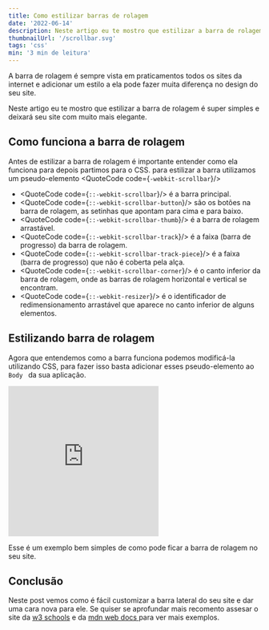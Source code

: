 ```yaml
---
title: Como estilizar barras de rolagem
date: '2022-06-14'
description: Neste artigo eu te mostro que estilizar a barra de rolagem é super simples e deixará seu site muito mais elegante. 
thumbnailUrl: '/scrollbar.svg'
tags: 'css'
min: '3 min de leitura'
---
```


A barra de rolagem é sempre vista em praticamentos todos os sites da internet e adicionar um estilo a ela pode fazer muita diferença no design do seu site.

Neste artigo eu te mostro que estilizar a barra de rolagem é super simples e deixará seu site com muito mais elegante. 

## Como funciona a barra de rolagem
Antes de estilizar a barra de rolagem é importante entender como ela funciona para depois partimos para o CSS.
para estilizar a barra utilizamos um pseudo-elemento <QuoteCode code={`-webkit-scrollbar`}/>

-   <QuoteCode code={`::-webkit-scrollbar`}/>  é a barra principal.
-   <QuoteCode code={`::-webkit-scrollbar-button`}/>  são os botões na barra de rolagem, as setinhas que apontam para cima e para baixo.
-   <QuoteCode code={`::-webkit-scrollbar-thumb`}/>  é a barra de rolagem arrastável.
-   <QuoteCode code={`::-webkit-scrollbar-track`}/>  é a faixa (barra de progresso) da barra de rolagem.
-   <QuoteCode code={`::-webkit-scrollbar-track-piece`}/>  é a faixa (barra de progresso) que não é coberta pela alça.
-   <QuoteCode code={`::-webkit-scrollbar-corner`}/>  é o canto inferior da barra de rolagem, onde as barras de rolagem horizontal e vertical se encontram.
-   <QuoteCode code={`::-webkit-resizer`}/>  é o identificador de redimensionamento arrastável que aparece no canto inferior de alguns elementos.

## Estilizando barra de rolagem
Agora que entendemos como a barra funciona podemos modificá-la utilizando CSS, para fazer isso basta adicionar esses pseudo-elemento ao `Body ` da sua aplicação.

<iframe height="300" style={{width: '100%'}} scrolling="no" title="Barra de rolagem" src="https://codepen.io/FelipeFerreira_ss/embed/rNJQNqo?default-tab=html%2Cresult" frameborder="no" loading="lazy" allowtransparency="true" allowfullscreen="true">
  See the Pen <a href="https://codepen.io/FelipeFerreira_ss/pen/rNJQNqo">
  Barra de rolagem</a> by Felipe ferreira Silva (<a href="https://codepen.io/FelipeFerreira_ss">@FelipeFerreira_ss</a>)
  on <a href="https://codepen.io">CodePen</a>.
</iframe>

Esse é um exemplo bem simples de como pode ficar a barra de rolagem no seu site.

## Conclusão

Neste post vemos como é fácil customizar a barra lateral do seu site e dar uma cara nova para ele. Se quiser se aprofundar mais recomento assesar o site da [w3 schools](https://www.w3schools.com/howto/howto_css_custom_scrollbar.asp) e da [mdn web docs ](https://developer.mozilla.org/en-US/docs/Web/CSS/::-webkit-scrollbar) para ver mais exemplos. 